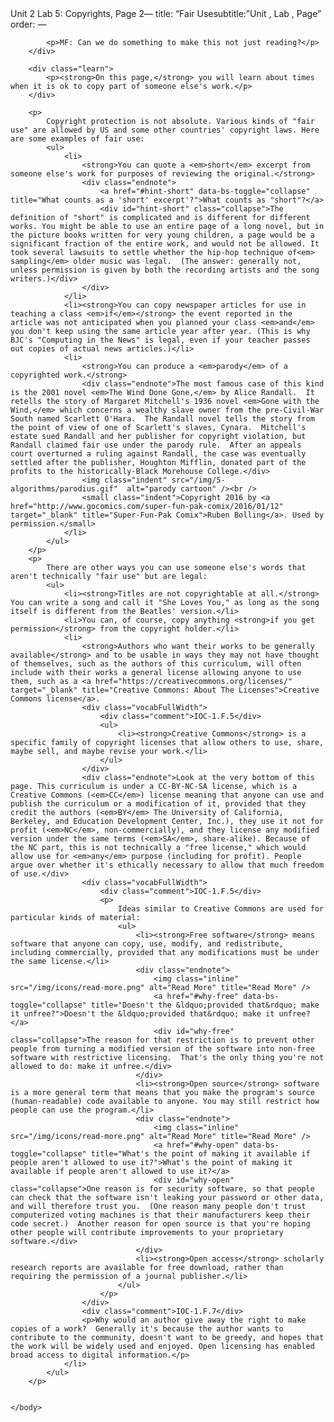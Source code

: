 Unit 2 Lab 5: Copyrights, Page 2---
title: "Fair Usesubtitle: "Unit , Lab , Page"
order:
---
 		<div class="todo">
            <p>MF: Can we do something to make this not just reading?</p>
        </div>
        
        <div class="learn">
        	<p><strong>On this page,</strong> you will learn about times when it is ok to copy part of someone else's work.</p>
        </div>

    	<p>
        	Copyright protection is not absolute. Various kinds of "fair use" are allowed by US and some other countries' copyright laws. Here are some examples of fair use:
            <ul>
				<li>
					<strong>You can quote a <em>short</em> excerpt from someone else's work for purposes of reviewing the original.</strong> 
					<div class="endnote">
                        <a href="#hint-short" data-bs-toggle="collapse" title="What counts as a 'short' excerpt'?">What counts as "short"?</a>
                        <div id="hint-short" class="collapse">The definition of "short" is complicated and is different for different works. You might be able to use an entire page of a long novel, but in the picture books written for very young children, a page would be a significant fraction of the entire work, and would not be allowed. It took several lawsuits to settle whether the hip-hop technique of<em> sampling</em> older music was legal.  (The answer: generally not, unless permission is given by both the recording artists and the song writers.)</div>
                    </div>
				</li>
                <li><strong>You can copy newspaper articles for use in teaching a class <em>if</em></strong> the event reported in the article was not anticipated when you planned your class <em>and</em> you don't keep using the same article year after year. (This is why BJC's "Computing in the News" is legal, even if your teacher passes out copies of actual news articles.)</li>
                <li>
                    <strong>You can produce a <em>parody</em> of a copyrighted work.</strong>
					<div class="endnote">The most famous case of this kind is the 2001 novel <em>The Wind Done Gone,</em> by Alice Randall.  It retells the story of Margaret Mitchell's 1936 novel <em>Gone with the Wind,</em> which concerns a wealthy slave owner from the pre-Civil-War South named Scarlett O'Hara.  The Randall novel tells the story from the point of view of one of Scarlett's slaves, Cynara.  Mitchell's estate sued Randall and her publisher for copyright violation, but Randall claimed fair use under the parody rule.  After an appeals court overturned a ruling against Randall, the case was eventually settled after the publisher, Houghton Mifflin, donated part of the profits to the historically-Black Morehouse College.</div>
                    <img class="indent" src="/img/5-algorithms/parodius.gif"  alt="parody cartoon" /><br />
                    <small class="indent">Copyright 2016 by <a href="http://www.gocomics.com/super-fun-pak-comix/2016/01/12" target="_blank" title="Super-Fun-Pak Comix">Ruben Bolling</a>. Used by permission.</small>
                </li>
            </ul>
        </p>
		<p>
        	There are other ways you can use someone else's words that aren't technically "fair use" but are legal:
            <ul>
                <li><strong>Titles are not copyrightable at all.</strong> You can write a song and call it "She Loves You," as long as the song itself is different from the Beatles' version.</li>
                <li>You can, of course, copy anything <strong>if you get permission</strong> from the copyright holder.</li>
                <li>
                    <strong>Authors who want their works to be generally available</strong> and to be usable in ways they may not have thought of themselves, such as the authors of this curriculum, will often include with their works a general license allowing anyone to use them, such as a <a href="https://creativecommons.org/licenses/" target="_blank" title="Creative Commons: About The Licenses">Creative Commons license</a>.
                    <div class="vocabFullWidth">
                        <div class="comment">IOC-1.F.5</div>
                        <ul>
                            <li><strong>Creative Commons</strong> is a specific family of copyright licenses that allow others to use, share, maybe sell, and maybe revise your work.</li>
                        </ul>
                    </div>
                    <div class="endnote">Look at the very bottom of this page. This curriculum is under a CC-BY-NC-SA license, which is a Creative Commons (<em>CC</em>) license meaning that anyone can use and publish the curriculum or a modification of it, provided that they credit the authors (<em>BY</em> The University of California, Berkeley, and Education Development Center, Inc.), they use it not for profit (<em>NC</em>, non-commercially), and they license any modified version under the same terms (<em>SA</em>, share-alike). Because of the NC part, this is not technically a "free license," which would allow use for <em>any</em> purpose (including for profit). People argue over whether it's ethically necessary to allow that much freedom of use.</div>
                    <div class="vocabFullWidth">
                        <div class="comment">IOC-1.F.5</div>
                        <p>
                            Ideas similar to Creative Commons are used for particular kinds of material: 
                            <ul>
                                <li><strong>Free software</strong> means software that anyone can copy, use, modify, and redistribute, including commercially, provided that any modifications must be under the same license.</li>
								<div class="endnote">
									<img class="inline" src="/img/icons/read-more.png" alt="Read More" title="Read More" />
									<a href="#why-free" data-bs-toggle="collapse" title="Doesn't the &ldquo;provided that&rdquo; make it unfree?">Doesn't the &ldquo;provided that&rdquo; make it unfree?</a>
									<div id="why-free" class="collapse">The reason for that restriction is to prevent other people from turning a modified version of the software into non-free software with restrictive licensing.  That's the only thing you're not allowed to do: make it unfree.</div>
								</div>
                                <li><strong>Open source</strong> software is a more general term that means that you make the program's source (human-readable) code available to anyone. You may still restrict how people can use the program.</li>
								<div class="endnote">
									<img class="inline" src="/img/icons/read-more.png" alt="Read More" title="Read More" />
									<a href="#why-open" data-bs-toggle="collapse" title="What's the point of making it available if people aren't allowed to use it?">What's the point of making it available if people aren't allowed to use it?</a>
									<div id="why-open" class="collapse">One reason is for security software, so that people can check that the software isn't leaking your password or other data, and will therefore trust you.  (One reason many people don't trust computerized voting machines is that their manufacturers keep their code secret.)  Another reason for open source is that you're hoping other people will contribute improvements to your proprietary software.</div>
								</div>
                                <li><strong>Open access</strong> scholarly research reports are available for free download, rather than requiring the permission of a journal publisher.</li>
                            </ul>
                        </p>
                    </div>
                    <div class="comment">IOC-1.F.7</div>
                    <p>Why would an author give away the right to make copies of a work?  Generally it's because the author wants to contribute to the community, doesn't want to be greedy, and hopes that the work will be widely used and enjoyed. Open licensing has enabled broad access to digital information.</p>
                </li>
            </ul> 
        </p>
        
           
    </body>
</html>
